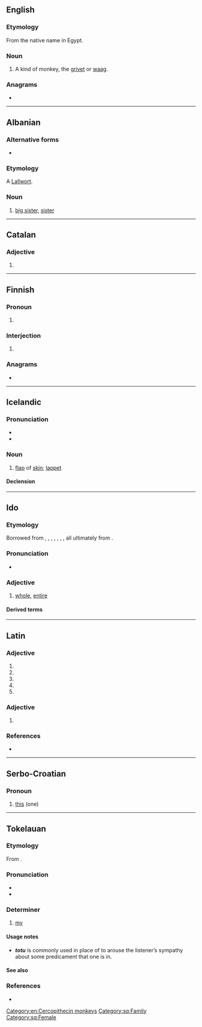 {{also|Tóta}}
==English==

===Etymology===
From the native name in Egypt.

===Noun===
{{en-noun}}

# A kind of monkey, the [[grivet]] or [[waag]].

{{Webster 1913}}

===Anagrams===
* {{anagrams|en|a=aott|atto-|to a T|toat}}

[[Category:en:Cercopithecin monkeys]]

----

==Albanian==

===Alternative forms===
* {{alter|sq|totë}}

===Etymology===
A [[Lallwort]].

===Noun===
{{head|sq|noun}}

# [[big sister]], [[sister]]

[[Category:sq:Family]]
[[Category:sq:Female]]

----

==Catalan==

===Adjective===
{{head|ca|adjective form|g=f-s}}

# {{inflection of|ca|tot||f|s}}

----

==Finnish==

===Pronoun===
{{head|fi|pronoun form}}

# {{lb|fi|colloquial}} {{fi-form of|toi|case=partitive|pl=singular}}

===Interjection===
{{fi-int|tota}}

# {{lb|fi|colloquial}} {{n-g|space [[filler]] or [[pause]] during conversation}}
#: {{syn|fi|tuota|öö}}

===Anagrams===
* {{anagrams|fi|a=aott|atto-|otat|taot}}

----

==Icelandic==

===Pronunciation===
* {{IPA|is|/ˈtʰɔːta/}}
* {{rhymes|is|ɔːta}}

===Noun===
{{is-noun|f|totu|totur}}

# [[flap]] of [[skin]]; [[lappet]]
#: {{syn|is|sepi}}

====Declension====
{{is-decl-noun-f-w1|t|o|t|n=?}}

----

==Ido==

===Etymology===
Borrowed from {{bor|io|en|total}}, {{bor|io|fr|total}}, {{bor|io|de|total}}, {{bor|io|es|total}}, {{bor|io|pt|total}}, {{bor|io|it|totale}}, {{bor|io|ru|тотальный}}, all ultimately from {{der|io|la|totalis}}.

===Pronunciation===
* {{IPA|io|/ˈto.ta/}}

===Adjective===
{{io-adj}}

# [[whole]], [[entire]]

====Derived terms====
{{der2
|io|{{l|io|tote|pos=adv|t=entirely, perfectly, thoroughly}}
|{{l|io|totala|pos=a|t=total}}
|{{l|io|totale|pos=adv|t=totally}}
|{{l|io|entote|pos=adv|t=ensemble, altogether, on the whole, in all, in a body, bodily, overall}}
}}

----

==Latin==

===Adjective===
{{la-adj-form|tōta}}

# {{inflection of|la|tōtus||nom|f|s}}
# {{inflection of|la|tōtus||nom|n|p}}
# {{inflection of|la|tōtus||acc|n|p}}
# {{inflection of|la|tōtus||voc|f|s}}
# {{inflection of|la|tōtus||voc|n|p}}

===Adjective===
{{la-adj-form|tōtā}}

# {{inflection of|la|tōtus||abl|f|s}}

===References===
* {{R:du Cange}}

----

==Serbo-Croatian==
{{rfc|sh|Non-lemma form}}

===Pronoun===
{{sh-pronoun}}

# {{lb|sh|Kajkavian}} [[this]] (one)
#: {{syn|sh|ta}}

----

==Tokelauan==

===Etymology===
From {{inh|tkl|poz-pol-pro|*te-o-ta}}.

===Pronunciation===
* {{IPA|tkl|/ˈto.ta/}}
* {{hyph|tkl|to|ta}}

===Determiner===
{{head|tkl|determiner|cat2=possessive determiners}}

# {{lb|tkl|inalienable|definite}} [[my]]

====Usage notes====
* '''''totu''''' is commonly used in place of {{m|tkl|toku}} to arouse the listener’s sympathy about some predicament that one is in.

====See also====
{{tkl-possessive determiners}}

===References===
* {{R:tkl:TD|page=398}}